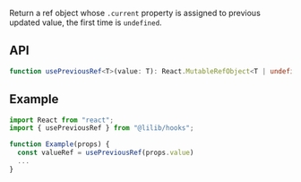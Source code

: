 Return a ref object whose `.current` property is assigned to previous updated value, the first time is `undefined`.

## API

```ts
function usePreviousRef<T>(value: T): React.MutableRefObject<T | undefined>;
```

## Example

```ts
import React from "react";
import { usePreviousRef } from "@lilib/hooks";

function Example(props) {
  const valueRef = usePreviousRef(props.value)
  ...
}
```
